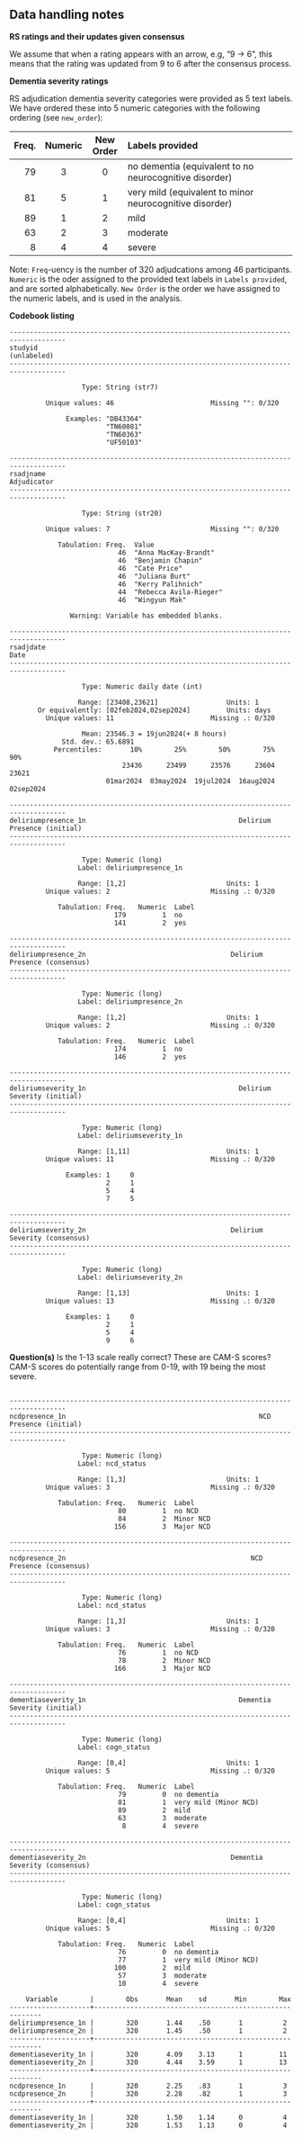 ## Data handling notes

**RS ratings and their updates given consensus**

We assume that when a rating appears with an arrow, e.g, "9 -\> 6", this means that the rating was updated from 9 to 6 after the consensus process.

**Dementia severity ratings**

RS adjudication dementia severity categories were provided as 5 text labels. We have ordered these into 5 numeric categories with the following ordering (see `new_order`):

| Freq. | Numeric | New Order | Labels provided                                         |
|------:|:-------:|:---------:|:--------------------------------------------------------|
|    79 |    3    |     0     | no dementia (equivalent to no neurocognitive disorder)  |
|    81 |    5    |     1     | very mild (equivalent to minor neurocognitive disorder) |
|    89 |    1    |     2     | mild                                                    |
|    63 |    2    |     3     | moderate                                                |
|     8 |    4    |     4     | severe                                                  |

Note: `Freq`-uency is the number of 320 adjudcations among 46 participants. `Numeric` is the oder assigned to the provided text labels in `Labels provided`, and are sorted alphabetically. `New Order` is the order we have assigned to the numeric labels, and is used in the analysis.

**Codebook listing**

```         
------------------------------------------------------------------------------------
studyid                                                                  (unlabeled)
------------------------------------------------------------------------------------

                  Type: String (str7)

         Unique values: 46                        Missing "": 0/320

              Examples: "DB43364"
                        "TN60081"
                        "TN60363"
                        "UF50103"

------------------------------------------------------------------------------------
rsadjname                                                                Adjudicator
------------------------------------------------------------------------------------

                  Type: String (str20)

         Unique values: 7                         Missing "": 0/320

            Tabulation: Freq.  Value
                           46  "Anna MacKay-Brandt"
                           46  "Benjamin Chapin"
                           46  "Cate Price"
                           46  "Juliana Burt"
                           46  "Kerry Palihnich"
                           44  "Rebecca Avila-Rieger"
                           46  "Wingyun Mak"

               Warning: Variable has embedded blanks.

------------------------------------------------------------------------------------
rsadjdate                                                                       Date
------------------------------------------------------------------------------------

                  Type: Numeric daily date (int)

                 Range: [23408,23621]                 Units: 1
       Or equivalently: [02feb2024,02sep2024]         Units: days
         Unique values: 11                        Missing .: 0/320

                  Mean: 23546.3 = 19jun2024(+ 8 hours)
             Std. dev.: 65.6891
           Percentiles:       10%        25%        50%        75%        90%
                            23436      23499      23576      23604      23621
                        01mar2024  03may2024  19jul2024  16aug2024  02sep2024

------------------------------------------------------------------------------------
deliriumpresence_1n                                      Delirium Presence (initial)
------------------------------------------------------------------------------------

                  Type: Numeric (long)
                 Label: deliriumpresence_1n

                 Range: [1,2]                         Units: 1
         Unique values: 2                         Missing .: 0/320

            Tabulation: Freq.   Numeric  Label
                          179         1  no
                          141         2  yes

------------------------------------------------------------------------------------
deliriumpresence_2n                                    Delirium Presence (consensus)
------------------------------------------------------------------------------------

                  Type: Numeric (long)
                 Label: deliriumpresence_2n

                 Range: [1,2]                         Units: 1
         Unique values: 2                         Missing .: 0/320

            Tabulation: Freq.   Numeric  Label
                          174         1  no
                          146         2  yes

------------------------------------------------------------------------------------
deliriumseverity_1n                                      Delirium Severity (initial)
------------------------------------------------------------------------------------

                  Type: Numeric (long)
                 Label: deliriumseverity_1n

                 Range: [1,11]                        Units: 1
         Unique values: 11                        Missing .: 0/320

              Examples: 1     0
                        2     1
                        5     4
                        7     5

------------------------------------------------------------------------------------
deliriumseverity_2n                                    Delirium Severity (consensus)
------------------------------------------------------------------------------------

                  Type: Numeric (long)
                 Label: deliriumseverity_2n

                 Range: [1,13]                        Units: 1
         Unique values: 13                        Missing .: 0/320

              Examples: 1     0
                        2     1
                        5     4
                        9     6
```

**Question(s)** Is the 1-13 scale really correct? These are CAM-S scores? CAM-S scores do potentially range from 0-19, with 19 being the most severe.

```         

------------------------------------------------------------------------------------
ncdpresence_1n                                                NCD Presence (initial)
------------------------------------------------------------------------------------

                  Type: Numeric (long)
                 Label: ncd_status

                 Range: [1,3]                         Units: 1
         Unique values: 3                         Missing .: 0/320

            Tabulation: Freq.   Numeric  Label
                           80         1  no NCD
                           84         2  Minor NCD
                          156         3  Major NCD

------------------------------------------------------------------------------------
ncdpresence_2n                                              NCD Presence (consensus)
------------------------------------------------------------------------------------

                  Type: Numeric (long)
                 Label: ncd_status

                 Range: [1,3]                         Units: 1
         Unique values: 3                         Missing .: 0/320

            Tabulation: Freq.   Numeric  Label
                           76         1  no NCD
                           78         2  Minor NCD
                          166         3  Major NCD

------------------------------------------------------------------------------------
dementiaseverity_1n                                      Dementia Severity (initial)
------------------------------------------------------------------------------------

                  Type: Numeric (long)
                 Label: cogn_status

                 Range: [0,4]                         Units: 1
         Unique values: 5                         Missing .: 0/320

            Tabulation: Freq.   Numeric  Label
                           79         0  no dementia
                           81         1  very mild (Minor NCD)
                           89         2  mild
                           63         3  moderate
                            8         4  severe

------------------------------------------------------------------------------------
dementiaseverity_2n                                    Dementia Severity (consensus)
------------------------------------------------------------------------------------

                  Type: Numeric (long)
                 Label: cogn_status

                 Range: [0,4]                         Units: 1
         Unique values: 5                         Missing .: 0/320

            Tabulation: Freq.   Numeric  Label
                           76         0  no dementia
                           77         1  very mild (Minor NCD)
                          100         2  mild
                           57         3  moderate
                           10         4  severe
```

```         
    Variable        |        Obs       Mean    sd       Min        Max
--------------------+---------------------------------------------------------
deliriumpresence_1n |        320       1.44    .50       1          2
deliriumpresence_2n |        320       1.45    .50       1          2
--------------------+---------------------------------------------------------
dementiaseverity_1n |        320       4.09    3.13      1         11
dementiaseverity_2n |        320       4.44    3.59      1         13
--------------------+---------------------------------------------------------
ncdpresence_1n      |        320       2.25    .83       1          3
ncdpresence_2n      |        320       2.28    .82       1          3
--------------------+---------------------------------------------------------
dementiaseverity_1n |        320       1.50    1.14      0          4
dementiaseverity_2n |        320       1.53    1.13      0          4
```
